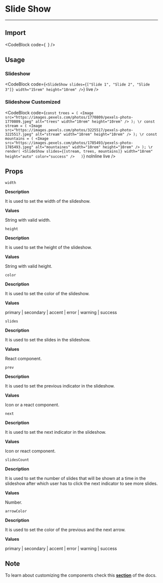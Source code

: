 
# Slide Show

---

## Import

<CodeBlock
    code={`
    `}
/>

## Usage

### Slideshow

<CodeBlock
    code={`
<SlideShow slides={["Slide 1", "Slide 2", "Slide 3"]} width="15rem" height="10rem" />
    `}
    live
/>

### Slideshow Customized

<CodeBlock
    code={`
const trees = (
    <Image
        src="https://images.pexels.com/photos/1770809/pexels-photo-1770809.jpeg"
        alt="trees"
        width="10rem"
        height="10rem"
    />
);
\r
const stream = (
    <Image
        src="https://images.pexels.com/photos/3225517/pexels-photo-3225517.jpeg"
        alt="stream"
        width="10rem"
        height="10rem"
    />
);
\r
const mountains = (
    <Image
        src="https://images.pexels.com/photos/1785493/pexels-photo-1785493.jpeg"
        alt="mountaines"
        width="10rem"
        height="10rem"
    />
);
\r
render(
    <SlideShow
        slides={[stream, trees, mountains]}
        width="18rem"
        height="auto"
        color="success"
    />  
)
    `}
    noInline
    live
/>

## Props

`width`

**Description**

It is used to set the width of the slideshow.

**Values**

String with valid width.

`height`

**Description**

It is used to set the height of the slideshow.

**Values**

String with valid height.

`color`

**Description**

It is used to set the color of the slideshow.

**Values**

primary | secondary | accent | error | warning | success

`slides`

**Description**

It is used to set the slides in the slideshow.

**Values**

React component.

`prev`

**Description**

It is used to set the previous indicator in the slideshow.

**Values**

Icon or a react component.

`next`

**Description**

It is used to set the next indicator in the slideshow.

**Values**

Icon or react component.

`slidesCount`

**Description**

It is used to set the number of slides that will be shown at a time in the slideshow after which user has to click the next indicator to see more slides.

**Values**

Number.

`arrowColor`

**Description**

It is used to set the color of the previous and the next arrow.

**Values**

primary | secondary | accent | error | warning | success

## Note

To learn about customizing the components check this **[section](/docs/customizing-components)** of the docs.

